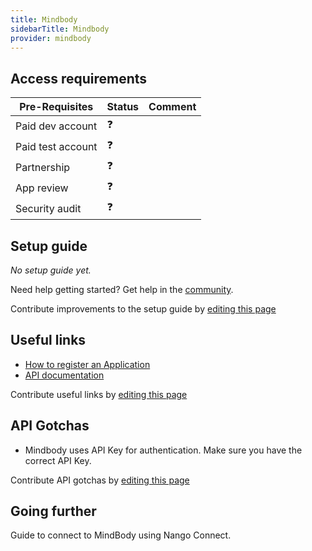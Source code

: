 ```yaml
---
title: Mindbody
sidebarTitle: Mindbody
provider: mindbody
---
```



<Overview />
<PreBuiltTooling />
<PreBuiltUseCases />

## Access requirements
| Pre-Requisites | Status | Comment|
| - | - | - |
| Paid dev account | ❓ |  |
| Paid test account | ❓ |  |
| Partnership | ❓ | |
| App review | ❓ |  |
| Security audit | ❓ | |


## Setup guide

_No setup guide yet._

<Tip>Need help getting started? Get help in the [community](https://nango.dev/slack).</Tip>

<Note>Contribute improvements to the setup guide by [editing this page](https://github.com/nangohq/nango/tree/master/docs-v2/integrations/all/mindbody.mdx)</Note>


## Useful links

- [How to register an Application](https://developers.mindbodyonline.com/)
- [API documentation](https://developers.mindbodyonline.com/ui/documentation/public-api#/http/mindbody-public-api-v6-0/introduction/getting-started)

<Note>Contribute useful links by [editing this page](https://github.com/nangohq/nango/tree/master/docs-v2/integrations/all/mindbody.mdx)</Note>

## API Gotchas
- Mindbody uses API Key for authentication. Make sure you have the correct API Key.

<Note>Contribute API gotchas by [editing this page](https://github.com/nangohq/nango/tree/master/docs-v2/integrations/all/mindbody.mdx)</Note>

## Going further

<Card title="Connect to MindBody" icon="link" href="/integrations/all/mindbody/connect" horizontal>
  Guide to connect to MindBody using Nango Connect.
</Card>